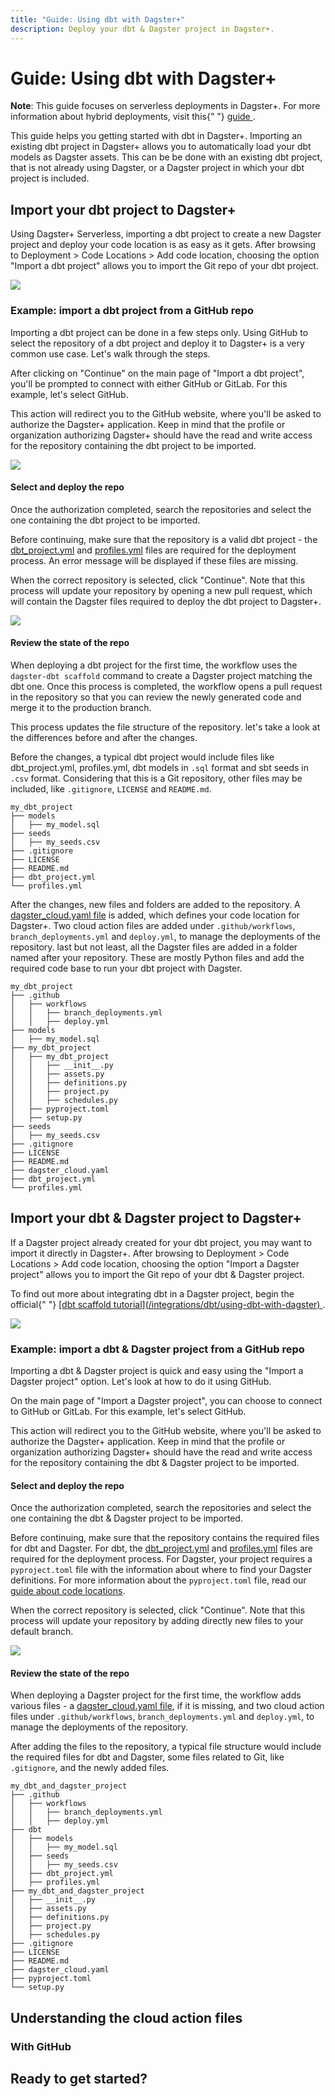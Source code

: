 ```yaml
---
title: "Guide: Using dbt with Dagster+"
description: Deploy your dbt & Dagster project in Dagster+.
---
```


# Guide: Using dbt with Dagster+

<Note>
  <strong>Note</strong>: This guide focuses on serverless deployments in
  Dagster+. For more information about hybrid deployments, visit this{" "}
  <a href="/dagster-plus/deployment/hybrid#hybrid-deployments-in-dagster">
    guide
  </a>
  .
</Note>

This guide helps you getting started with dbt in Dagster+. Importing an existing dbt project in Dagster+ allows you to automatically load your dbt models as Dagster assets. This can be be done with an existing dbt project, that is not already using Dagster, or a Dagster project in which your dbt project is included.

## Import your dbt project to Dagster+

Using Dagster+ Serverless, importing a dbt project to create a new Dagster project and deploy your code location is as easy as it gets. After browsing to Deployment > Code Locations > Add code location, choosing the option "Import a dbt project" allows you to import the Git repo of your dbt project.

<!--
![Import a dbt project in Dagster+](/images/integrations/dbt/using-dbt-with-dagster-plus/import_dbt_project.png)
-->

<Image
src="/images/integrations/dbt/using-dbt-with-dagster-plus/import_dbt_project.png"
width={2248}
height={1530}
/>

### Example: import a dbt project from a GitHub repo

Importing a dbt project can be done in a few steps only. Using GitHub to select the repository of a dbt project and deploy it to Dagster+ is a very common use case. Let's walk through the steps.

After clicking on "Continue" on the main page of "Import a dbt project", you'll be prompted to connect with either GitHub or GitLab. For this example, let's select GitHub.

This action will redirect you to the GitHub website, where you'll be asked to authorize the Dagster+ application. Keep in mind that the profile or organization authorizing Dagster+ should have the read and write access for the repository containing the dbt project to be imported.

<!--
![Connect to GitHub to import a dbt project in Dagster+](/images/integrations/dbt/using-dbt-with-dagster-plus/import_dbt_project_connect_to_git.png)
-->

<Image
src="/images/integrations/dbt/using-dbt-with-dagster-plus/import_dbt_project_connect_to_git.png"
width={2168}
height={830}
/>

#### Select and deploy the repo

Once the authorization completed, search the repositories and select the one containing the dbt project to be imported.

Before continuing, make sure that the repository is a valid dbt project - the [dbt_project.yml](https://docs.getdbt.com/reference/dbt_project.yml) and [profiles.yml](https://docs.getdbt.com/docs/core/connect-data-platform/profiles.yml) files are required for the deployment process. An error message will be displayed if these files are missing.

When the correct repository is selected, click "Continue". Note that this process will update your repository by opening a new pull request, which will contain the Dagster files required to deploy the dbt project to Dagster+.

<!--
![Select the repository of a dbt project in Dagster+](/images/integrations/dbt/using-dbt-with-dagster-plus/import_dbt_project_select_repo.png)
-->

<Image
src="/images/integrations/dbt/using-dbt-with-dagster-plus/import_dbt_project_select_repo.png"
width={2166}
height={1492}
/>

#### Review the state of the repo

When deploying a dbt project for the first time, the workflow uses the `dagster-dbt scaffold` command to create a Dagster project matching the dbt one. Once this process is completed, the workflow opens a pull request in the repository so that you can review the newly generated code and merge it to the production branch.

This process updates the file structure of the repository. let's take a look at the differences before and after the changes.

Before the changes, a typical dbt project would include files like dbt_project.yml, profiles.yml, dbt models in `.sql` format and sbt seeds in `.csv` format. Considering that this is a Git repository, other files may be included, like `.gitignore`, `LICENSE` and `README.md`.

```shell
my_dbt_project
├── models
│   ├── my_model.sql
├── seeds
│   ├── my_seeds.csv
├── .gitignore
├── LICENSE
├── README.md
├── dbt_project.yml
└── profiles.yml
```

After the changes, new files and folders are added to the repository. A [dagster_cloud.yaml file](/dagster-plus/managing-deployments/dagster-cloud-yaml) is added, which defines your code location for Dagster+. Two cloud action files are added under `.github/workflows`, `branch_deployments.yml` and `deploy.yml`, to manage the deployments of the repository. last but not least, all the Dagster files are added in a folder named after your repository. These are mostly Python files and add the required code base to run your dbt project with Dagster.

```shell
my_dbt_project
├── .github
│   ├── workflows
│   │   ├── branch_deployments.yml
│   │   ├── deploy.yml
├── models
│   ├── my_model.sql
├── my_dbt_project
│   ├── my_dbt_project
│   │   ├── __init__.py
│   │   ├── assets.py
│   │   ├── definitions.py
│   │   ├── project.py
│   │   ├── schedules.py
│   ├── pyproject.toml
│   ├── setup.py
├── seeds
│   ├── my_seeds.csv
├── .gitignore
├── LICENSE
├── README.md
├── dagster_cloud.yaml
├── dbt_project.yml
└── profiles.yml
```

## Import your dbt & Dagster project to Dagster+

If a Dagster project already created for your dbt project, you may want to import it directly in Dagster+. After browsing to Deployment > Code Locations > Add code location, choosing the option "Import a Dagster project" allows you to import the Git repo of your dbt & Dagster project.

<Note>
  To find out more about integrating dbt in a Dagster project, begin the
  official{" "}
  <a href="/integrations/dbt/using-dbt-with-dagster">
    [dbt scaffold tutorial](/integrations/dbt/using-dbt-with-dagster)
  </a>
  .
</Note>

<!--
![Import a dbt project in Dagster+](/images/integrations/dbt/using-dbt-with-dagster-plus/import_dagster_project.png)
-->

<Image
src="/images/integrations/dbt/using-dbt-with-dagster-plus/import_dagster_project.png"
width={2248}
height={1000}
/>

### Example: import a dbt & Dagster project from a GitHub repo

Importing a dbt & Dagster project is quick and easy using the "Import a Dagster project" option. Let's look at how to do it using GitHub.

On the main page of "Import a Dagster project", you can choose to connect to GitHub or GitLab. For this example, let's select GitHub.

This action will redirect you to the GitHub website, where you'll be asked to authorize the Dagster+ application. Keep in mind that the profile or organization authorizing Dagster+ should have the read and write access for the repository containing the dbt & Dagster project to be imported.

#### Select and deploy the repo

Once the authorization completed, search the repositories and select the one containing the dbt & Dagster project to be imported.

Before continuing, make sure that the repository contains the required files for dbt and Dagster. For dbt, the [dbt_project.yml](https://docs.getdbt.com/reference/dbt_project.yml) and [profiles.yml](https://docs.getdbt.com/docs/core/connect-data-platform/profiles.yml) files are required for the deployment process. For Dagster, your project requires a `pyproject.toml` file with the information about where to find your Dagster definitions. For more information about the `pyproject.toml` file, read our [guide about code locations](/concepts/code-locations).

When the correct repository is selected, click "Continue". Note that this process will update your repository by adding directly new files to your default branch.

<!--
![Select the repository of a dbt & Dagster project in Dagster+](/images/integrations/dbt/using-dbt-with-dagster-plus/import_dagster_project_select_repo.png)
-->

<Image
src="/images/integrations/dbt/using-dbt-with-dagster-plus/import_dagster_project_select_repo.png"
width={2166}
height={1120}
/>

#### Review the state of the repo

When deploying a Dagster project for the first time, the workflow adds various files - a [dagster_cloud.yaml file](/dagster-plus/managing-deployments/dagster-cloud-yaml), if it is missing, and two cloud action files under `.github/workflows`, `branch_deployments.yml` and `deploy.yml`, to manage the deployments of the repository.

After adding the files to the repository, a typical file structure would include the required files for dbt and Dagster, some files related to Git, like `.gitignore`, and the newly added files.

```shell
my_dbt_and_dagster_project
├── .github
│   ├── workflows
│   │   ├── branch_deployments.yml
│   │   ├── deploy.yml
├── dbt
│   ├── models
│   │   ├── my_model.sql
│   ├── seeds
│   │   ├── my_seeds.csv
│   ├── dbt_project.yml
│   ├── profiles.yml
├── my_dbt_and_dagster_project
│   ├── __init__.py
│   ├── assets.py
│   ├── definitions.py
│   ├── project.py
│   ├── schedules.py
├── .gitignore
├── LICENSE
├── README.md
├── dagster_cloud.yaml
├── pyproject.toml
└── setup.py
```

[//]: <> "TODO: Add examples of files"

## Understanding the cloud action files

### With GitHub

## Ready to get started?

[//]: <> "TODO: Include reference to dbt course in Dagster University"